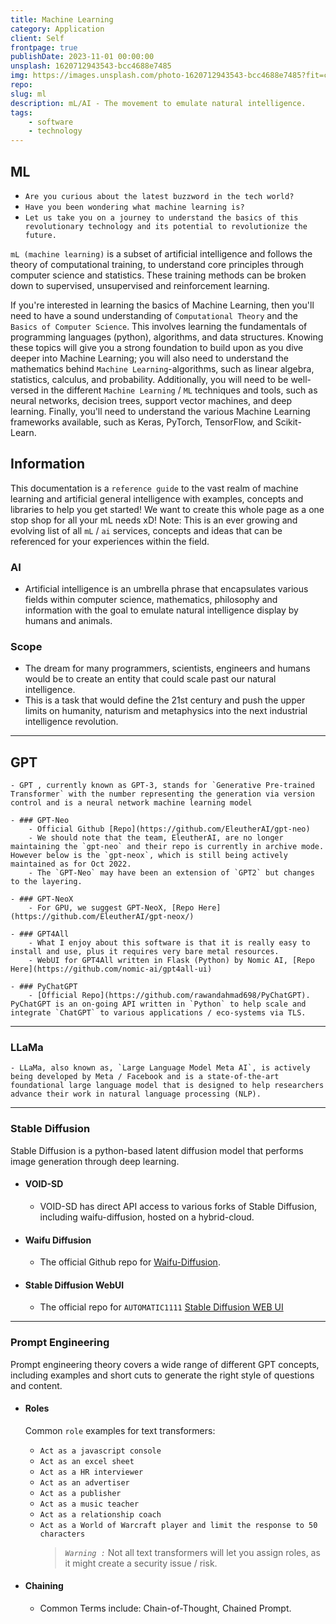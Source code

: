 ```yaml
---
title: Machine Learning
category: Application
client: Self
frontpage: true
publishDate: 2023-11-01 00:00:00
unsplash: 1620712943543-bcc4688e7485
img: https://images.unsplash.com/photo-1620712943543-bcc4688e7485?fit=crop&w=1400&h=700&q=75
repo:
slug: ml
description: mL/AI - The movement to emulate natural intelligence.
tags:
    - software
    - technology
---
```


## ML

-   `Are you curious about the latest buzzword in the tech world?`
-   `Have you been wondering what machine learning is?`
-   `Let us take you on a journey to understand the basics of this revolutionary technology and its potential to revolutionize the future.`

`mL (machine learning)` is a subset of artificial intelligence and follows the theory of computational training, to understand core principles through computer science and statistics.
These training methods can be broken down to supervised, unsupervised and reinforcement learning.

If you're interested in learning the basics of Machine Learning, then you'll need to have a sound understanding of `Computational Theory` and the `Basics of Computer Science`.
This involves learning the fundamentals of programming languages (python), algorithms, and data structures.
Knowing these topics will give you a strong foundation to build upon as you dive deeper into Machine Learning; you will also need to understand the mathematics behind `Machine Learning`-algorithms, such as linear algebra, statistics, calculus, and probability.
Additionally, you will need to be well-versed in the different `Machine Learning` / `ML` techniques and tools, such as neural networks, decision trees, support vector machines, and deep learning.
Finally, you'll need to understand the various Machine Learning frameworks available, such as Keras, PyTorch, TensorFlow, and Scikit-Learn.

## Information

This documentation is a `reference guide` to the vast realm of machine learning and artificial general intelligence with examples, concepts and libraries to help you get started!
We want to create this whole page as a one stop shop for all your mL needs xD!
Note: This is an ever growing and evolving list of all `mL` / `ai` services, concepts and ideas that can be referenced for your experiences within the field.

### AI

-   Artificial intelligence is an umbrella phrase that encapsulates various fields within computer science, mathematics, philosophy and information with the goal to emulate natural intelligence display by humans and animals.

### Scope

-   The dream for many programmers, scientists, engineers and humans would be to create an entity that could scale past our natural intelligence.
-   This is a task that would define the 21st century and push the upper limits on humanity, naturism and metaphysics into the next industrial intelligence revolution.

---

## GPT

    - GPT , currently known as GPT-3, stands for `Generative Pre-trained Transformer` with the number representing the generation via version control and is a neural network machine learning model

    - ### GPT-Neo
        - Official Github [Repo](https://github.com/EleutherAI/gpt-neo)
        - We should note that the team, EleutherAI, are no longer maintaining the `gpt-neo` and their repo is currently in archive mode. However below is the `gpt-neox`, which is still being actively maintained as for Oct 2022.
        - The `GPT-Neo` may have been an extension of `GPT2` but changes to the layering.

    - ### GPT-NeoX
        - For GPU, we suggest GPT-NeoX, [Repo Here](https://github.com/EleutherAI/gpt-neox/)

    - ### GPT4All
        - What I enjoy about this software is that it is really easy to install and use, plus it requires very bare metal resources.
        - WebUI for GPT4All written in Flask (Python) by Nomic AI, [Repo Here](https://github.com/nomic-ai/gpt4all-ui)

    - ### PyChatGPT
        - [Official Repo](https://github.com/rawandahmad698/PyChatGPT). PyChatGPT is an on-going API written in `Python` to help scale and integrate `ChatGPT` to various applications / eco-systems via TLS.

---

### LLaMa

    - LLaMa, also known as, `Large Language Model Meta AI`, is actively being developed by Meta / Facebook and is a state-of-the-art foundational large language model that is designed to help researchers advance their work in natural language processing (NLP).

---

### Stable Diffusion

Stable Diffusion is a python-based latent diffusion model that performs image generation through deep learning.

-   #### VOID-SD

    -   VOID-SD has direct API access to various forks of Stable Diffusion, including waifu-diffusion, hosted on a hybrid-cloud.

-   #### Waifu Diffusion

    -   The official Github repo for [Waifu-Diffusion](https://github.com/harubaru/waifu-diffusion).

-   #### Stable Diffusion WebUI
    -   The official repo for `AUTOMATIC1111` [Stable Diffusion WEB UI](https://github.com/AUTOMATIC1111/stable-diffusion-webui)

---

### Prompt Engineering

Prompt engineering theory covers a wide range of different GPT concepts, including examples and short cuts to generate the right style of questions and content.

-   #### Roles

    Common `role` examples for text transformers:

    -   `Act as a javascript console`
    -   `Act as an excel sheet`
    -   `Act as a HR interviewer`
    -   `Act as an advertiser`
    -   `Act as a publisher`
    -   `Act as a music teacher`
    -   `Act as a relationship coach`
    -   `Act as a World of Warcraft player and limit the response to 50 characters`
        > _`Warning :`_ Not all text transformers will let you assign roles, as it might create a security issue / risk.

-   #### Chaining
    -   Common Terms include: Chain-of-Thought, Chained Prompt.
